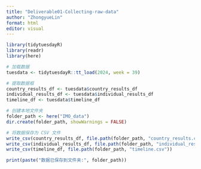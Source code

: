```yaml
---
title: "Deliverable01-Collecting-raw-data"
author: "ZhongyueLin"
format: html
editor: visual
---
```


```r
library(tidytuesdayR)
library(readr)
library(here)

# 加载数据
tuesdata <- tidytuesdayR::tt_load(2024, week = 39)

# 提取数据框
country_results_df <- tuesdata$country_results_df
individual_results_df <- tuesdata$individual_results_df
timeline_df <- tuesdata$timeline_df

# 创建本地文件夹
folder_path <- here("IMO_data")
dir.create(folder_path, showWarnings = FALSE)

# 将数据保存为 CSV 文件
write_csv(country_results_df, file.path(folder_path, "country_results.csv"))
write_csv(individual_results_df, file.path(folder_path, "individual_results.csv"))
write_csv(timeline_df, file.path(folder_path, "timeline.csv"))

print(paste("数据已保存到文件夹:", folder_path))
```
